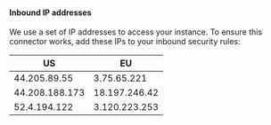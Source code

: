 #### Inbound IP addresses

We use a set of IP addresses to access your instance. To ensure this connector works, add these IPs to your inbound security rules:

| US | EU |
| --- | --- |
| 44.205.89.55  | 3.75.65.221 |
| 44.208.188.173 | 18.197.246.42 |
| 52.4.194.122 | 3.120.223.253 |
